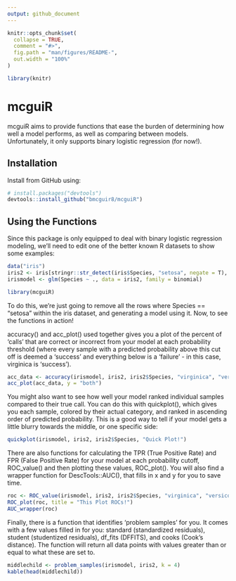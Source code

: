 ```yaml
---
output: github_document
---
```


<!-- README.md is generated from README.Rmd. Please edit that file -->

```r
knitr::opts_chunk$set(
  collapse = TRUE,
  comment = "#>",
  fig.path = "man/figures/README-",
  out.width = "100%"
)
```

```r
library(knitr)
```

# mcguiR

<!-- badges: start -->
<!-- badges: end -->

mcguiR aims to provide functions that ease the burden of determining how well a 
model performs, as well as comparing between models.  Unfortunately, it only
supports binary logistic regression (for now!).  

## Installation

Install from GitHub using:

``` r
# install.packages("devtools")
devtools::install_github("bmcguir8/mcguiR")
```
## Using the Functions

Since this package is only equipped to deal with binary logistic regression 
modeling, we'll need to edit one of the better known R datasets to show some examples:

```r
data("iris")
iris2 <- iris[stringr::str_detect(iris$Species, "setosa", negate = T), ]
irismodel <- glm(Species ~ ., data = iris2, family = binomial)

library(mcguiR)
```

To do this, we're just going to remove all the rows where Species == "setosa" within the iris dataset, and generating a model using it.
Now, to see the functions in action!

accuracy() and acc_plot() used together gives you a plot of the percent of 'calls' that are correct or incorrect from your model at each probability threshold (where every sample with a predicted probability above this cut off is deemed a 'success' and everything below is a 'failure' - in this case, virginica is 'success').
```r
acc_data <- accuracy(irismodel, iris2, iris2$Species, "virginica", "versicolor")
acc_plot(acc_data, y = "both")
```

You might also want to see how well your model ranked individual samples compared to their true call.  You can do this with quickplot(), which gives you each sample, colored by their actual category, and ranked in ascending order of predicted probability.  This is a good way to tell if your model gets a little blurry towards the middle, or one specific side:

```r
quickplot(irismodel, iris2, iris2$Species, "Quick Plot!")
```

There are also functions for calculating the TPR (True Positive Rate) and FPR (False Positive Rate) for your model at each probability cutoff, ROC_value() and then plotting these values, ROC_plot().  You will also find a wrapper function for DescTools::AUC(), that fills in x and y for you to save time.

```r
roc <- ROC_value(irismodel, iris2, iris2$Species, "virginica", "versicolor")
ROC_plot(roc, title = "This Plot ROCs!")
AUC_wrapper(roc)
```

Finally, there is a function that identifies 'problem samples' for you. It comes with a few values filled in for you: standard (standardized residuals), student (studentized residuals), df_fits (DFFITS), and cooks (Cook's distance).  The function will return all data points with values greater than or equal to what these are set to.

```r
middlechild <- problem_samples(irismodel, iris2, k = 4)
kable(head(middlechild))
```
